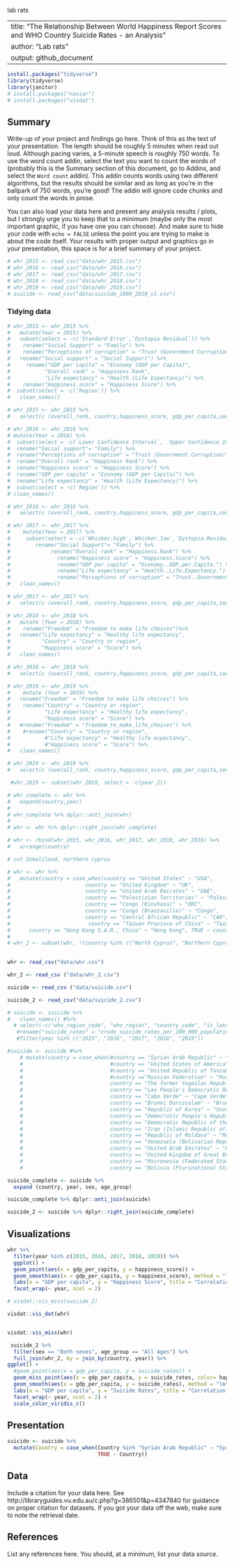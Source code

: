 lab rats

---
title: "The Relationship Between World Happiness Report Scores and WHO Country Suicide Rates - an Analysis"
author: "Lab rats"
output: github_document
---

```r
install.packages("tidyverse")
library(tidyverse)
library(janitor)
# install.packages("naniar")
# install.packages("visdat")
```

## Summary

Write-up of your project and findings go here. 
Think of this as the text of your presentation. 
The length should be roughly 5 minutes when read out loud.
Although pacing varies, a 5-minute speech is roughly 750 words. 
To use the word count addin, select the text you want to count the words of (probably this is the 
Summary section of this document, go to Addins, and select the `Word count` addin).
This addin counts words using two different algorithms, but the results should be similar and as long as you're in the ballpark of 750 words, you're good! 
The addin will ignore code chunks and only count the words in prose.

You can also load your data here and present any analysis results / plots, but I strongly urge you to keep that to a minimum (maybe only the most important graphic, if you have one you can choose). 
And make sure to hide your code with  `echo = FALSE` unless the point you are trying to make is about the code itself.
Your results with proper output and graphics go in your presentation, this space is for a brief summary of your project.

```r
# whr_2015 <- read_csv("data/whr_2015.csv")
# whr_2016 <- read_csv("data/whr_2016.csv")
# whr_2017 <- read_csv("data/whr_2017.csv")
# whr_2018 <- read_csv("data/whr_2018.csv")
# whr_2019 <- read_csv("data/whr_2019.csv")
# suicide <- read_csv("data/suicide_2000_2019_v1.csv")


```

### Tidying data 

```r
# whr_2015 <- whr_2015 %>%
#   mutate(Year = 2015) %>%
#   subset(select = -c(`Standard Error`,`Dystopia Residual`)) %>%
#    rename("Social Support" = "Family") %>%
#    rename("Perceptions of corruption" = "Trust (Government Corruption)") %>%
#   rename("Social support" = "Social Support") %>%
#     rename("GDP per capita" = "Economy (GDP per Capita)",
#           "Overall rank" = "Happiness Rank",
#           "Life expectancy" = "Health (Life Expectancy)") %>%
#    rename("Happiness score" = "Happiness Score") %>%
#  subset(select = -c(`Region`)) %>%
#   clean_names()
```

```r

# whr_2015 <- whr_2015 %>% 
#   select(c (overall_rank, country,happiness_score, gdp_per_capita,social_support, life_expectancy, freedom, generosity, perceptions_of_corruption, year))
```

```r
# whr_2016 <- whr_2016 %>%
# mutate(Year = 2016) %>%
#  subset(select = -c(`Lower Confidence Interval`, `Upper Confidence Interval`, `Dystopia Residual`)) %>%
#  rename("Social support"= "Family") %>%
#  rename("Perceptions of corruption" = "Trust (Government Corruption)") %>%
#  rename("Overall rank" = "Happiness Rank") %>%
#  rename("Happiness score" = "Happiness Score") %>%
#  rename("GDP per capita" = "Economy (GDP per Capita)") %>%
#  rename("Life expectancy" = "Health (Life Expectancy)") %>%
#  subset(select = -c(`Region`)) %>%
# clean_names()
```

```r
# whr_2016 <- whr_2016 %>% 
#   select(c (overall_rank, country,happiness_score, gdp_per_capita,social_support, life_expectancy, freedom, generosity, perceptions_of_corruption, year))
```

```r
# whr_2017 <- whr_2017 %>%
#    mutate(Year = 2017) %>%
#     subset(select = -c(`Whisker.high`,`Whisker.low`,`Dystopia.Residual`)) %>%
#        rename("Social Support"= "Family") %>%
#             rename("Overall rank" = "Happiness.Rank") %>%
#               rename("Happiness score" = "Happiness.Score") %>%
#               rename("GDP per capita" = "Economy..GDP.per.Capita.") %>%
#               rename("Life expectancy" = "Health..Life.Expectancy.") %>%
#               rename("Perceptions of corruption" = "Trust..Government.Corruption.") %>%
#   clean_names()

```

```r
# whr_2017 <- whr_2017 %>% 
#   select(c (overall_rank, country,happiness_score, gdp_per_capita,social_support, life_expectancy, freedom, generosity, perceptions_of_corruption, year))
```

```r
# whr_2018 <- whr_2018 %>% 
#   mutate (Year = 2018) %>%
#    rename("Freedom" = "Freedom to make life choices")%>%
#   rename("Life expectancy" = "Healthy life expectancy",
#          "Country" = "Country or region",
#          "Happiness score" = "Score") %>%
#   clean_names()
```

```r
# whr_2018 <- whr_2018 %>% 
#   select(c (overall_rank, country,happiness_score, gdp_per_capita,social_support, life_expectancy, freedom, generosity, perceptions_of_corruption, year))
```

```r

# whr_2019 <- whr_2019 %>%
#    mutate (Year = 2019) %>%
#   rename("Freedom" = "Freedom to make life choices") %>%
#    rename("Country" = "Country or region",
#           "Life expectancy" = "Healthy life expectancy",
#           "Happiness score" = "Score") %>%
#   #rename("Freedom" = "freedom_to_make_life_choices") %>%
#    #rename("Country" = "Country or region",
#           #"Life expectancy" = "Healthy life expectancy",
#           #"Happiness score" = "Score") %>%
#   clean_names()
```

```r
# whr_2019 <- whr_2019 %>% 
#   select(c (overall_rank, country,happiness_score, gdp_per_capita,social_support, life_expectancy, freedom, generosity, perceptions_of_corruption, year))
```

```r
 #whr_2019 <- subset(whr_2019, select = -c(year_2))
```

```r
# whr_complete <- whr %>% 
#   expand(country,year)
# 
# whr_complete %>% dplyr::anti_join(whr)
# 
# whr <- whr %>% dplyr::right_join(whr_complete)

```


```r
# whr <- rbind(whr_2015, whr_2016, whr_2017, whr_2018, whr_2019) %>%
#   arrange(country)

# cut Somaliland, northern cyprus 
```


```r
# whr <- whr %>%
#   mutate(country = case_when(country == "United States" ~ "USA",
#                        country == "United Kingdom" ~ "UK",
#                        country == "United Arab Emirates" ~ "UAE",
#                        country == "Palestinian Territories" ~ "Palestine",
#                        country == "Congo (Kinshasa)" ~ "DRC",
#                        country == "Congo (Brazzaville)" ~ "Congo",
#                        country == "Central African Republic" ~ "CAR",
#                         country == "Taiwan Province of China" ~ "Taiwan",
#      country == "Hong Kong S.A.R., China" ~ "Hong Kong", TRUE ~ country))
#   
# whr_2 <- subset(whr, !(country %in% c("North Cyprus", "Northern Cyprus", "Somaliland")))
  
```


```r

whr <- read_csv("data/whr.csv")

whr_2 <- read_csv ("data/whr_2.csv")

suicide <- read_csv ("data/suicide.csv")

suicide_2 <- read_csv("data/suicide_2.csv")
```


```r
# suicide <- suicide %>%
#   clean_names() #%>%
  # select(-c("who_region_code", "who_region", "country_code", "is_latest_year", "crude_suicide_rates_per_100_000_population_low_estimation", "crude_suicide_rates_per_100_000_population_high_estimation", "crude_suicide_rates_per_100_000_population_string")) %>%
   #rename("suicide_rates" = "crude_suicide_rates_per_100_000_population_numeric") %>%
   #filter(year %in% c("2015", "2016", "2017", "2018", "2019"))
```

```r

#suicide <- suicide #%>%
    # mutate(country = case_when(#country == "Syrian Arab Republic" ~ "Syria",
    #                            #country == "United States of America" ~ "USA",
    #                            #country == "United Republic of Tanzania" ~ "Tanzania",
    #                            #country =="Russian Federation" ~ "Russia",
    #                            country == "The former Yugoslav Republic of Macedonia" ~ "North Macedonia", 
    #                            country == "Lao People's Democratic Republic" ~ "Laos", 
    #                            country == "Cabo Verde" ~ "Cape Verde", 
    #                            country == "Brunei Darussalam" ~ "Brunei", 
    #                            country == "Republic of Korea" ~ "South Korea", 
    #                            country == "Democratic People's Republic of Korea" ~ "North Korea", 
    #                            country == "Democratic Republic of the Congo" ~ "DRC", 
    #                            country == "Iran (Islamic Republic of)" ~ "Iran", 
    #                            country == "Republic of Moldova" ~ "Moldova", 
    #                            country == "Venezuela (Bolivarian Republic of)" ~ "Venezuela", 
    #                            country == "United Arab Emirates" ~ "UAE", 
    #                            country == "United Kingdom of Great Britain and Northern Ireland" ~ "UK", 
    #                            country == "Micronesia (Federated States of)" ~ "Micronesia", 
    #                            country == "Bolivia (Plurinational State of)" ~ "Bolivia", TRUE ~ country))
```

```r

suicide_complete <- suicide %>% 
  expand (country, year, sex, age_group)

suicide_complete %>% dplyr::anti_join(suicide)

suicide_2 <- suicide %>% dplyr::right_join(suicide_complete)

```


## Visualizations

```r
whr %>% 
  filter(year %in% c(2015, 2016, 2017, 2018, 2019)) %>%
  ggplot() +
  geom_point(aes(x = gdp_per_capita, y = happiness_score)) +
  geom_smooth(aes(x = gdp_per_capita, y = happiness_score), method = "lm") +
  labs(x = "GDP per capita", y = "Happiness Score", title = "Correlation between GDP per capita and Happiness Score (WHR 2015-2019)") +
  facet_wrap(~ year, ncol = 2)
```

```r


# visdat::vis_miss(suicide_2)

visdat::vis_dat(whr)


visdat::vis_miss(whr)

```


```r
 suicide_2 %>%
  filter(sex == "Both sexes", age_group == "All Ages") %>%
  full_join(whr_2, by = join_by(country, year)) %>%
ggplot() +
  #geom_point(aes(x = gdp_per_capita, y = suicide_rates)) +
  geom_miss_point(aes(x = gdp_per_capita, y = suicide_rates, color= happiness_score), alpha = 0.5) +
  geom_smooth(aes(x = gdp_per_capita, y = suicide_rates), method = "lm") +
  labs(x = "GDP per capita", y = "Suicide Rates", title = "Correlation between GDP per capita and Suicide Rates (WHR 2015-2019)") +
  facet_wrap(~ year, ncol = 2) +
  scale_color_viridis_c()
```

## Presentation

```r
suicide <- suicide %>%
  mutate(Country = case_when(Country %in% "Syrian Arab Republic" ~ "Syria",
                             TRUE ~ Country))

```


## Data 

Include a citation for your data here. 
See http://libraryguides.vu.edu.au/c.php?g=386501&p=4347840 for guidance on proper citation for datasets. 
If you got your data off the web, make sure to note the retrieval date.

## References

List any references here. You should, at a minimum, list your data source.
